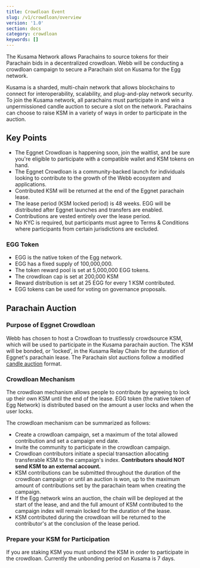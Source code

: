 ```yaml
---
title: Crowdloan Event
slug: /v1/crowdloan/overview
version: '1.0'
section: docs
category: crowdloan
keywords: []
---
```


<!-- TODO: 

// - Finalize on Egg Network name  
// - Update page to properly refer to Webb vs. Egg Network 

<!-- END -->

The Kusama Network allows Parachains to source tokens for their Parachain bids in a decentralized crowdloan. 
Webb will be conducting a crowdloan campaign to secure a Parachain slot on Kusama for the Egg network.

Kusama is a sharded, multi-chain network that allows blockchains to connect for interoperability, scalability, 
and plug-and-play network security. To join the Kusama network, all parachains must participate in and win a 
unpermissioned candle auction to secure a slot on the network. Parachains can choose to raise KSM in a variety of 
ways in order to participate in the auction.

## Key Points

- The Eggnet Crowdloan is happening soon, join the waitlist, and be sure you're eligible to participate with a compatible wallet and KSM tokens on hand. 
- The Eggnet Crowdloan is a community-backed launch for individuals looking to contribute to the growth of the Webb ecosystem and applications. 
- Contributed KSM will be returned at the end of the Eggnet parachain lease.
- The lease period (KSM locked period) is 48 weeks. EGG will be distributed after Eggnet launches and transfers are enabled.
- Contributions are vested entirely over the lease period.
- No KYC is required, but participants must agree to Terms & Conditions where participants from certain jurisdictions are excluded.

### EGG Token

- EGG is the native token of the Egg network. 
- EGG has a fixed supply of 100,000,000.
- The token reward pool is set at 5,000,000 EGG tokens.
- The crowdloan cap is set at 200,000 KSM
- Reward distribution is set at 25 EGG for every 1 KSM contributed. 
- EGG tokens can be used for voting on governance proposals. 

## Parachain Auction

### Purpose of Eggnet Crowdloan 

Webb has chosen to host a Crowdloan to trustlessly crowdsource KSM, which will be used to participate in the Kusama parachain auction. 
The KSM will be bonded, or 'locked', in the Kusama Relay Chain for the duration of Eggnet's parachain lease. The Parachain slot auctions 
follow a modified [candle auction](https://wiki.polkadot.network/docs/en/learn-auction#mechanics-of-a-candle-auction) format. 

### Crowdloan Mechanism 

The crowdloan mechanism allows people to contribute by agreeing to lock up their own KSM until the end of the 
lease. EGG token (the native token of Egg Network) is distributed based on the amount a user locks and when 
the user locks. 

The crowdloan mechanism can be summarized as follows:
- Create a crowdloan campaign, set a maximum of the total allowed contribution and set a campaign end date.
- Invite the community to participate in the crowdloan campaign.
- Crowdloan contributors initiate a special transaction allocating transferable KSM to the campaign's index. **Contributors should NOT send KSM to an external account.**
- KSM contributions can be submitted throughout the duration of the crowdloan campaign or until an auction is won, up to the maximum amount of contributions set by the parachain team when creating the campaign.
- If the Egg network wins an auction, the chain will be deployed at the start of the lease, and and the full amount of KSM contributed to the campaign index will remain locked for the duration of the lease.
- KSM contributed during the crowdloan will be returned to the contributor's at the conclusion of the lease period. 

### Prepare your KSM for Participation

If you are staking KSM you must unbond the KSM in order to participate in the crowdloan. Currently the unbonding period on Kusama
is 7 days. 
